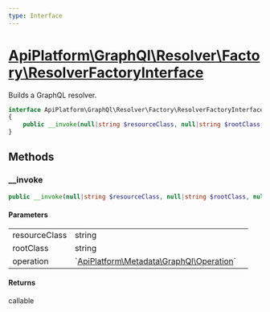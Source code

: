 ```yaml
---
type: Interface
---
```


# [ApiPlatform\GraphQl\Resolver\Factory\ResolverFactoryInterface](/docs/v3.1/reference/GraphQl/Resolver/Factory/ResolverFactoryInterface)

Builds a GraphQL resolver.


```php
interface ApiPlatform\GraphQl\Resolver\Factory\ResolverFactoryInterface
{
    public __invoke(null|string $resourceClass, null|string $rootClass, null|`<a href="/docs/v3.1/reference/Metadata/GraphQl/Operation">ApiPlatform\Metadata\GraphQl\Operation</a>` $operation): callable
}
```
## Methods

### __invoke



```php
public __invoke(null|string $resourceClass, null|string $rootClass, null|`<a href="/docs/v3.1/reference/Metadata/GraphQl/Operation">ApiPlatform\Metadata\GraphQl\Operation</a>` $operation): callable
```

#### Parameters

<table><tbody>
<tr><td>resourceClass</td><td>string</td><td></td></tr><tr><td>rootClass</td><td>string</td><td></td></tr><tr><td>operation</td><td>`<a href="/docs/v3.1/reference/Metadata/GraphQl/Operation">ApiPlatform\Metadata\GraphQl\Operation</a>`</td><td></td></tr>
</tbody>
</table>

#### Returns

callable
